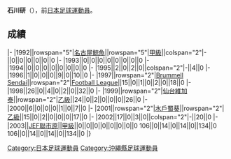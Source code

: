 {{Infobox football biography
|name=石川研
|image=
|fullname=石川研
|birth_date={{Birth date and age|1970|2|6}}
|cityofbirth=[[沖縄縣|沖縄縣]]
|countryofbirth=[[日本|日本]]
|position=[[守門員_(足球)|守門員]]
|currentclub=
|years=1992-1996<br/>1997-2000<br/>2001-2002<br/>2003
|clubs=[[名古屋鯨魚|名古屋鯨魚]]<br/>[[仙台維加泰|Brummell Sendai/仙台維加泰]]<br/>[[水戶蜀葵|水戶蜀葵]]<br/>[[JEF聯市原·千葉|JEF聯市原]]
|caps(goals)=
|nationalyears=
|nationalteam=
|nationalcaps(goals)=
}}
'''石川研'''（{{Bd|1970年|2月6日||}}），前[[日本|日本]][[足球|足球]][[運動員|運動員]]。

==成績==
{{Football player club statistics 1|YYN}}
{{Football player club statistics 2|JPN|YYN}}
|-
|1992||rowspan="5"|[[名古屋鯨魚|名古屋鯨魚]]||rowspan="5"|[[日本職業足球甲級聯賽|甲級]]||colspan="2"|-||0||0||0||0||0||0
|-
|1993||0||0||0||0||0||0||0||0
|-
|1994||0||0||0||0||0||0||0||0
|-
|1995||2||0||2||0||colspan="2"|-||4||0
|-
|1996||1||0||0||0||9||0||10||0
|-
|1997||rowspan="2"|[[仙台維加泰|Brummell Sendai]]||rowspan="2"|[[Japan_Football_League|Football League]]||15||0||1||0||2||0||18||0
|-
|1998||26||0||4||0||2||0||32||0
|-
|1999||rowspan="2"|[[仙台維加泰|仙台維加泰]]||rowspan="2"|[[日本職業足球乙級聯賽|乙級]]||24||0||2||0||0||0||26||0
|-
|2000||6||0||0||0||1||0||7||0
|-
|2001||rowspan="2"|[[水戶蜀葵|水戶蜀葵]]||rowspan="2"|[[日本職業足球乙級聯賽|乙級]]||15||0||2||0||0||0||17||0
|-
|2002||17||0||3||0||colspan="2"|-||20||0
|-
|2003||[[JEF聯市原·千葉|JEF聯市原]]||[[日本職業足球甲級聯賽|甲級]]||0||0||0||0||0||0||0||0
{{Football player club statistics 3|1|JPN}}106||0||14||0||14||0||134||0
{{Football player club statistics 5}}106||0||14||0||14||0||134||0
|}

{{Japan-sport-bio-stub}}
{{Soccer-player-stub}}
[[Category:日本足球運動員|Category:日本足球運動員]]
[[Category:沖繩縣足球運動員|Category:沖繩縣足球運動員]]